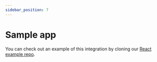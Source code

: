 ```yaml
---
sidebar_position: 7
---
```


# Sample app

You can check out an example of this integration by cloning our [React example repo](https://github.com/dyte-in/react-integration-example).
